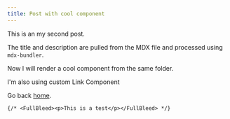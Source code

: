 ```yaml
---
title: Post with cool component
---
```



This is an my second post.

The title and description are pulled from the MDX file and processed using `mdx-bundler`.

Now I will render a cool component from the same folder.

I'm also using custom Link Component

Go back [home](/).

`{/* <FullBleed><p>This is a test</p></FullBleed> */}`
